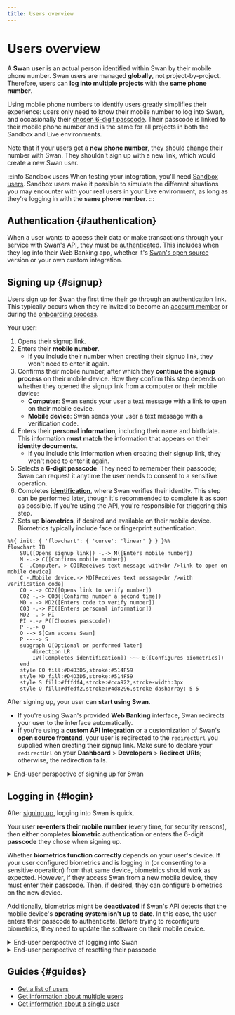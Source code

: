```yaml
---
title: Users overview
---
```


# Users overview

A **Swan user** is an actual person identified within Swan by their mobile phone number.
Swan users are managed **globally**, not project-by-project.
Therefore, users can **log into multiple projects** with the **same phone number**.

Using mobile phone numbers to identify users greatly simplifies their experience: users only need to know their mobile number to log into Swan, and occasionally their [chosen 6-digit passcode](./identifications/index.mdx#signup).
Their passcode is linked to their mobile phone number and is the same for all projects in both the Sandbox and Live environments.

Note that if your users get a **new phone number**, they should change their number with Swan.
They shouldn't sign up with a new link, which would create a new Swan user.

:::info Sandbox users
When testing your integration, you'll need [Sandbox users](../../developers/tools/sandbox-users.mdx).
Sandbox users make it possible to simulate the different situations you may encounter with your real users in your Live environment, as long as they're logging in with the **same phone number**.
:::

## Authentication {#authentication}

When a user wants to access their data or make transactions through your service with Swan's API, they must be [authenticated](../../developers/using-api/authentication/index.mdx).
This includes when they log into their Web Banking app, whether it's [Swan's open source](https://swan-io.github.io/swan-partner-frontend/getting-started/) version or your own custom integration.

## Signing up {#signup}

Users sign up for Swan the first time their go through an authentication link.
This typically occurs when they're invited to become an [account member](../accounts/memberships/index.mdx) or during the [onboarding process](../onboarding/index.mdx).

Your user:

1. Opens their signup link.
1. Enters their **mobile number**.
    - If you include their number when creating their signup link, they won't need to enter it again.
1. Confirms their mobile number, after which they **continue the signup process** on their mobile device. How they confirm this step depends on whether they opened the signup link from a computer or their mobile device:
    - **Computer**: Swan sends your user a text message with a link to open on their mobile device.
    - **Mobile device**: Swan sends your user a text message with a verification code. 
1. Enters their **personal information**, including their name and birthdate. This information **must match** the information that appears on their **identity documents**.
    - If you include this information when creating their signup link, they won't need to enter it again.
1. Selects a **6-digit passcode**. They need to remember their passcode; Swan can request it anytime the user needs to consent to a sensitive operation.
1. Completes [**identification**](./identifications/index.mdx), where Swan verifies their identity. This step can be performed later, though it's recommended to complete it as soon as possible. If you're using the API, you're responsible for triggering this step.
1. Sets up **biometrics**, if desired and available on their mobile device. Biometrics typically include face or fingerprint authentication.

```mermaid
%%{ init: { 'flowchart': { 'curve': 'linear' } } }%%
flowchart TB
    SUL([Opens signup link]) -.-> M([Enters mobile number])
    M -.-> C([Confirms mobile number])
    C -.Computer.-> CO[Receives text message with<br />link to open on mobile device]
    C -.Mobile device.-> MD[Receives text message<br />with verification code]
    CO -.-> CO2([Opens link to verify number])
    CO2 -.-> CO3([Confirms number a second time])
    MD -.-> MD2([Enters code to verify number])
    CO3 -.-> PI([Enters personal information])
    MD2 -.-> PI
    PI -.-> P([Chooses passcode])
    P -.-> O
    O --> S[Can access Swan]
    P ----> S
    subgraph O[Optional or performed later]
        direction LR
        IV([Completes identification]) ~~~ B([Configures biometrics])
    end
    style CO fill:#D4D3D5,stroke:#514F59
    style MD fill:#D4D3D5,stroke:#514F59
    style S fill:#fffdf4,stroke:#cca922,stroke-width:3px
    style O fill:#dfedf2,stroke:#4d8296,stroke-dasharray: 5 5
```

After signing up, your user can **start using Swan**.

- If you're using Swan's provided **Web Banking** interface, Swan redirects your user to the interface automatically.
- If you're using a **custom API integration** or a customization of Swan's **open source frontend**, your user is redirected to the `redirectUrl` you supplied when creating their signup link.
Make sure to declare your `redirectUrl` on your **Dashboard** > **Developers** > **Redirect URIs**; otherwise, the redirection fails.

<details>
  <summary>End-user perspective of signing up for Swan</summary>
  <div>
    <iframe src="https://www.figma.com/embed?embed_host=share&url=https%3A%2F%2Fwww.figma.com%2Ffile%2F7K15ufXZK7Zgan770kkTmq%2FUser-flow-diagrams%3Ftype%3Ddesign%26node-id%3D1%253A947%26mode%3Ddesign%26t%3DoGQbGo0SuPiYeJMG-1" allowFullScreen style={{width: "100%", height: 400}}></iframe>
  </div>
</details>

## Logging in {#login}

After [signing up](#signup), logging into Swan is quick.

Your user **re-enters their mobile number** (every time, for security reasons), then either completes **biometric** authentication or enters the 6-digit **passcode** they chose when signing up.

Whether **biometrics function correctly** depends on your user's device.
If your user configured biometrics and is logging in (or consenting to a sensitive operation) from that same device, biometrics should work as expected.
However, if they access Swan from a new mobile device, they must enter their passcode.
Then, if desired, they can configure biometrics on the new device.

Additionally, biometrics might be **deactivated** if Swan's API detects that the mobile device's **operating system isn't up to date**.
In this case, the user enters their passcode to authenticate.
Before trying to reconfigure biometrics, they need to update the software on their mobile device.

<details>
  <summary>End-user perspective of logging into Swan</summary>
  <div>
    <iframe src="https://www.figma.com/embed?embed_host=share&url=https%3A%2F%2Fwww.figma.com%2Ffile%2F7K15ufXZK7Zgan770kkTmq%2FUser-flow-diagrams%3Ftype%3Ddesign%26node-id%3D1%253A2069%26mode%3Ddesign%26t%3DoGQbGo0SuPiYeJMG-1" allowFullScreen style={{width: "100%", height: 400}}></iframe>
  </div>
</details>

<details>
  <summary>End-user perspective of resetting their passcode</summary>
  <div>
    <iframe src="https://www.figma.com/embed?embed_host=share&url=https%3A%2F%2Fwww.figma.com%2Ffile%2F7K15ufXZK7Zgan770kkTmq%2FUser-flow-diagrams%3Ftype%3Ddesign%26node-id%3D526%253A3656%26mode%3Ddesign%26t%3DoGQbGo0SuPiYeJMG-1" allowFullScreen style={{width: "100%", height: 400}}></iframe>
  </div>
</details>

## Guides {#guides}

- [Get a list of users](./overview/guide-get-list.mdx)
- [Get information about multiple users](./overview/guide-get-info-multiple.mdx)
- [Get information about a single user](./overview/guide-get-info-one.mdx)